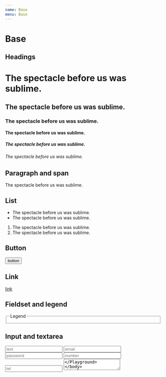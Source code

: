 ```yaml
---
name: Base
menu: Base
---
```


# Base


## Headings

<Playground>
  <h1>The spectacle before us was sublime.</h1>
  <h2>The spectacle before us was sublime.</h2>
  <h3>The spectacle before us was sublime.</h3>
  <h4>The spectacle before us was sublime.</h4>
  <h5>The spectacle before us was sublime.</h5>
  <h6>The spectacle before us was sublime.</h6>
</Playground>

## Paragraph and span

<Playground>
  <p>
    The <span>spectacle</span> before us was sublime.
  </p>
</Playground>

## List

<Playground>
  <ul>
    <li>The spectacle before us was sublime.</li>
    <li>The spectacle before us was sublime.</li>
  </ul>
  <ol>
    <li>The spectacle before us was sublime.</li>
    <li>The spectacle before us was sublime.</li>
  </ol>
</Playground>

## Button

<Playground>
  <button>button</button>
</Playground>

## Link

<Playground>
  <a href="#">link</a>
</Playground>

## Fieldset and legend

<Playground>
  <fieldset>
    <legend>Legend</legend>
  </fieldset>
</Playground>

## Input and textarea

<Playground>
  <input type="text" placeholder="text" className="mb-4" />
  <input type="email" placeholder="email" className="mb-4" />
  <input type="password" placeholder="password" className="mb-4" />
  <input type="number" placeholder="number" className="mb-4" />
  <input type="tel" placeholder="tel" className="mb-4" />
  <textarea placeholder="textarea" className="mb-4" />
</Playground>
